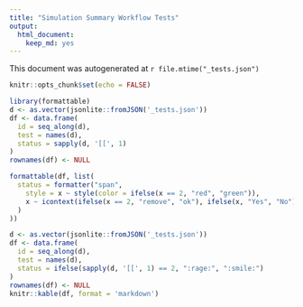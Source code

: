 ```yaml
---
title: "Simulation Summary Workflow Tests"
output: 
  html_document: 
    keep_md: yes
---
```


This document was autogenerated at `r file.mtime("_tests.json")`

```r
knitr::opts_chunk$set(echo = FALSE)
```

```r
library(formattable)
d <- as.vector(jsonlite::fromJSON('_tests.json'))
df <- data.frame(
  id = seq_along(d),
  test = names(d),
  status = sapply(d, '[[', 1)
)
rownames(df) <- NULL

formattable(df, list(
  status = formatter("span", 
    style = x ~ style(color = ifelse(x == 2, "red", "green")),
    x ~ icontext(ifelse(x == 2, "remove", "ok"), ifelse(x, "Yes", "No"))
  )
))
```

```r
d <- as.vector(jsonlite::fromJSON('_tests.json'))
df <- data.frame(
  id = seq_along(d),
  test = names(d),
  status = ifelse(sapply(d, '[[', 1) == 2, ":rage:", ":smile:")
)
rownames(df) <- NULL
knitr::kable(df, format = 'markdown')

```


